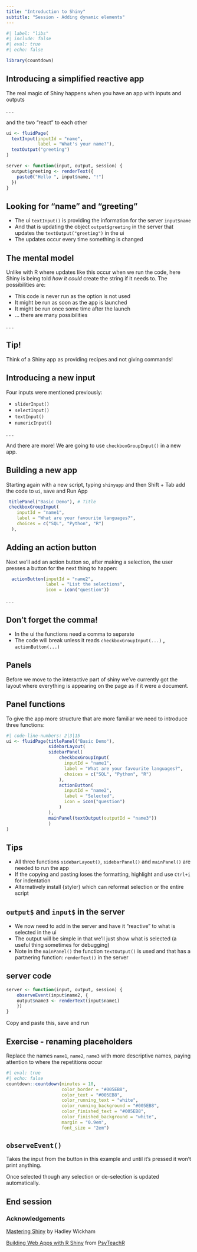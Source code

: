 ```yaml
---
title: "Introduction to Shiny"
subtitle: "Session - Adding dynamic elements"
---
```


```r
#| label: "libs"
#| include: false
#| eval: true
#| echo: false

library(countdown)
```

## Introducing a simplified reactive app

The real magic of Shiny happens when you have an app with inputs and outputs 

. . .

and the two "react" to each other

```r
ui <- fluidPage(
  textInput(inputId = "name", 
            label = "What's your name?"),
  textOutput("greeting")
)

server <- function(input, output, session) {
  output$greeting <- renderText({
    paste0("Hello ", input$name, "!")
  })
}
```

## Looking for "name" and "greeting"

::: {.incremental}
- The ui `textInput()` is providing the information for the server `input$name` 
- And that is updating the object `output$greeting` in the server that updates the `textOutput("greeting")` in the ui
- The updates occur every time something is changed
:::

## The mental model

Unlike with R where updates like this occur when we run the code, here Shiny is being told *how it could* create the string if it needs to. The possibilities are:

::: {.incremental}
- This code is never run as the option is not used
- It might be run as soon as the app is launched
- It might be run once some time after the launch
- ... there are many possibilities
:::

. . .

:::{.callout-tip collapse=false appearance='default' icon=true}
## Tip!
Think of a Shiny app as providing recipes and not giving commands!
:::


## Introducing a new input

Four inputs were mentioned previously:

* `sliderInput()`  
* `selectInput()`  
* `textInput()`  
* `numericInput()`

. . .

And there are more! We are going to use `checkboxGroupInput()` in a new app.

## Building a new app

Starting again with a new script, typing `shinyapp` and then Shift + Tab add the code to `ui`, save and Run App

```r
 titlePanel("Basic Demo"), # Title
 checkboxGroupInput(
    inputId = "name1",
    label = "What are your favourite languages?",
    choices = c("SQL", "Python", "R")
  ),
```

## Adding an action button

Next we'll add an action button so, after making a selection, the user presses a button for the next thing to happen:

```r
  actionButton(inputId = "name2",
               label = "List the selections",
               icon = icon("question"))
```

. . .

:::{.callout-warning collapse=false appearance='default' icon=true}
## Don't forget the comma!
- In the ui the functions need a comma to separate
- The code will break unless it reads `checkboxGroupInput(...)`  **,**  `actionButton(...)`
:::

## Panels

Before we move to the interactive part of shiny we've currently got the layout where everything is appearing on the page as if it were a document.

## Panel functions

To give the app more structure that are more familiar we need to introduce three functions:

```r
#| code-line-numbers: 2|3|15
ui <- fluidPage(titlePanel("Basic Demo"), 
                sidebarLayout(
                sidebarPanel(
                    checkboxGroupInput(
                      inputId = "name1",
                      label = "What are your favourite languages?",
                      choices = c("SQL", "Python", "R")
                    ),
                    actionButton(
                      inputId = "name2",
                      label = "Selected",
                      icon = icon("question")
                    )
                ),
                mainPanel(textOutput(outputId = "name3"))
                )
)
```

## Tips

::: {.incremental}
- All three functions `sidebarLayout()`, `sidebarPanel()` and `mainPanel()` are needed to run the app
- If the copying and pasting loses the formatting, highlight and use `Ctrl+i` for indentation
- Alternatively install {styler} which can reformat selection or the entire script
:::

## `output$` and `input$` in the server

::: {.incremental}
- We now need to add in the server and have it "reactive" to what is selected in the ui
- The output will be simple in that we'll just show what is selected (a useful thing sometimes for debugging)
- Note in the `mainPanel()` the function `textOutput()` is used and that has a partnering function: `renderText()` in the server
:::

## server code

```r
server <- function(input, output, session) {
    observeEvent(input$name2, {
    output$name3 <- renderText(input$name1)
    })
}
```

Copy and paste this, save and run

## Exercise - renaming placeholders

Replace the names `name1`, `name2`, `name3` with more descriptive names, paying attention to where the repetitions occur

```r
#| eval: true
#| echo: false
countdown::countdown(minutes = 10,
                     color_border = "#005EB8",
                     color_text = "#005EB8",
                     color_running_text = "white",
                     color_running_background = "#005EB8",
                     color_finished_text = "#005EB8",
                     color_finished_background = "white",
                     margin = "0.9em",
                     font_size = "2em")
```

## `observeEvent()`

Takes the input from the button in this example and until it's pressed it won't print anything.

Once selected though any selection or de-selection is updated automatically.


## End session

### Acknowledgements

[Mastering Shiny](https://mastering-shiny.org/basic-app.html) by Hadley Wickham

[Building Web Apps with R Shiny](https://debruine.github.io/shinyintro/first-app.html) from [PsyTeachR](https://psyteachr.github.io/)